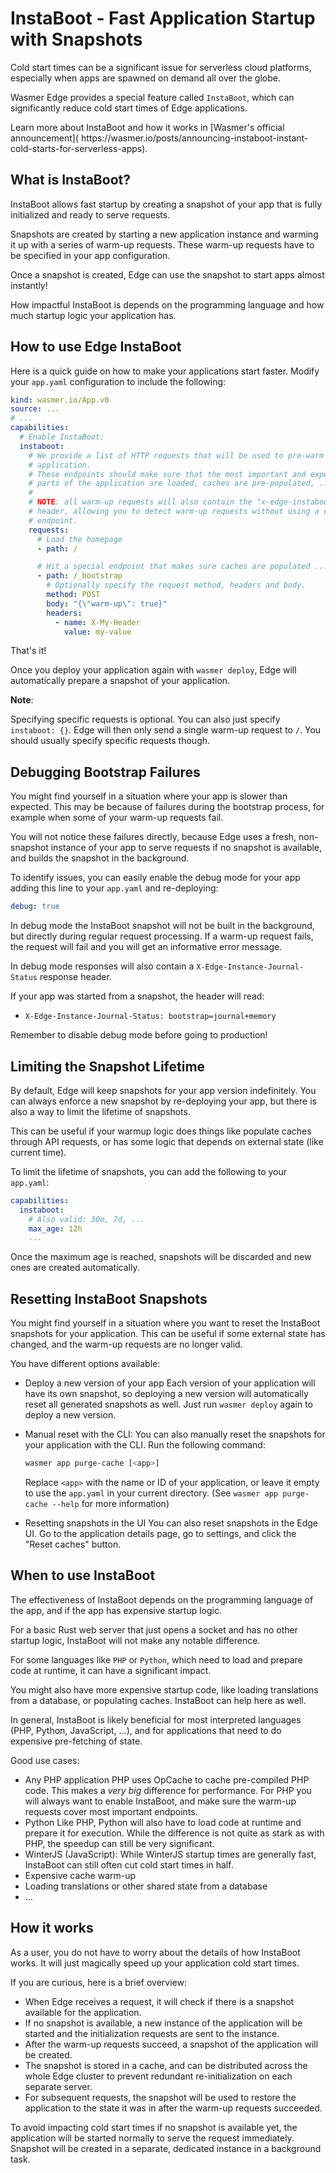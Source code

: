 
# InstaBoot - Fast Application Startup with Snapshots

Cold start times can be a significant issue for serverless
cloud platforms, especially when apps are spawned on demand all over the globe.

Wasmer Edge provides a special feature called `InstaBoot`, which can
significantly reduce cold start times of Edge applications.

<Callout type="info">
Learn more about InstaBoot and how it works in [Wasmer's official announcement](
https://wasmer.io/posts/announcing-instaboot-instant-cold-starts-for-serverless-apps).
</Callout>

## What is InstaBoot?

InstaBoot allows fast startup by creating a snapshot of your app that is fully
initialized and ready to serve requests.

Snapshots are created by starting a new application instance and warming it up
with a series of warm-up requests.
These warm-up requests have to be specified in your app configuration.

Once a snapshot is created, Edge can use the snapshot to start apps almost instantly!

How impactful InstaBoot is depends on the programming language and
how much startup logic your application has.

## How to use Edge InstaBoot

Here is a quick guide on how to make your applications start faster. Modify
your `app.yaml` configuration to include the following:

```yaml
kind: wasmer.io/App.v0
source: ...
# ...
capabilities:
  # Enable InstaBoot:
  instaboot:
    # We provide a list of HTTP requests that will be used to pre-warm the
    # application.
    # These endpoints should make sure that the most important and expensive
    # parts of the application are loaded, caches are pre-populated, ...
    #
    # NOTE: all warm-up requests will also contain the "x-edge-instaboot" request
    # header, allowing you to detect warm-up requests without using a custom
    # endpoint.
    requests:
      # Load the homepage
      - path: /

      # Hit a special endpoint that makes sure caches are populated ...
      - path: /_bootstrap
        # Optionally specify the request method, headers and body.
        method: POST
        body: "{\"warm-up\": true}"
        headers:
          - name: X-My-Header
            value: my-value
```

That's it!

Once you deploy your application again with `wasmer deploy`, Edge will
automatically prepare a snapshot of your application.

**Note**:

Specifying specific requests is optional. 
You can also just specify `instaboot: {}`. Edge will then only send a single
warm-up request to `/`. You should usually specify specific requests though.

## Debugging Bootstrap Failures

You might find yourself in a situation where your app is slower than expected.
This may be because of failures during the bootstrap process, for example when
some of your warm-up requests fail.

You will not notice these failures directly, because Edge uses a fresh,
non-snapshot instance of your app to serve requests if no
snapshot is available, and builds the snapshot in the background.

To identify issues, you can easily enable the debug mode for your app adding this line 
to your `app.yaml` and re-deploying:

```yaml
debug: true
```

In debug mode the InstaBoot snapshot will not be built in the background, but
directly during regular request processing. If a warm-up request fails, the
request will fail and you will get an informative error message.

In debug mode responses will also contain a `X-Edge-Instance-Journal-Status`
response header.

If your app was started from a snapshot, the header will read:

* `X-Edge-Instance-Journal-Status: bootstrap=journal+memory`


<Callout type='warning'>
Remember to disable debug mode before going to production!
</Callout>

## Limiting the Snapshot Lifetime

By default, Edge will keep snapshots for your app version indefinitely.
You can always enforce a new snapshot by re-deploying your app, but there is
also a way to limit the lifetime of snapshots.

This can be useful if your warmup logic does things like populate caches through
API requests, or has some logic that depends on external state (like current time).

To limit the lifetime of snapshots, you can add the following to your `app.yaml`:
```yaml
capabilities:
  instaboot:
    # Also valid: 30m, 7d, ...
    max_age: 12h
    ...
```

Once the maximum age is reached, snapshots will be discarded and new ones are
created automatically.


## Resetting InstaBoot Snapshots

You might find yourself in a situation where you want to reset the InstaBoot
snapshots for your application. This can be useful if some external state
has changed, and the warm-up requests are no longer valid.

You have different options available:

* Deploy a new version of your app
  Each version of your application will have its own snapshot, so
  deploying a new version will automatically reset all generated snapshots as well.
  Just run `wasmer deploy` again to deploy a new version.

* Manual reset with the CLI:
  You can also manually reset the snapshots for your application with the CLI.
  Run the following command:

  ```sh
  wasmer app purge-cache [<app>]
  ```

  Replace `<app>` with the name or ID of your application, or leave it empty to
  use the `app.yaml` in your current directory.
  (See `wasmer app purge-cache --help` for more information)

* Resetting snapshots in the UI
  You can also reset snapshots in the Edge UI. Go to the application details
  page, go to settings, and click the "Reset caches" button.

## When to use InstaBoot

The effectiveness of InstaBoot depends on the programming language of the app,
and if the app has expensive startup logic.

For a basic Rust web server that just opens a socket and has no other startup
logic, InstaBoot will not make any notable difference.

For some languages like `PHP` or `Python`, which need to load and
prepare code at runtime, it can have a significant impact.

You might also have more expensive startup code, like loading translations from
a database, or populating caches. InstaBoot can help here as well.

In general, InstaBoot is likely beneficial for most interpreted languages
(PHP, Python, JavaScript, ...), and for applications that need to do expensive
pre-fetching of state.

Good use cases:

* Any PHP application
  PHP uses OpCache to cache pre-compiled PHP code. This makes a *very big*
  difference for performance.
  For PHP you will always want to enable InstaBoot, and make sure the warm-up
  requests cover most important endpoints.
* Python
  Like PHP, Python will also have to load code at runtime and prepare it for
  execution. While the difference is not quite as stark as with PHP, the speedup
  can still be very significant.
* WinterJS (JavaScript):
  While WinterJS startup times are generally fast, InstaBoot can still often
  cut cold start times in half.
* Expensive cache warm-up
* Loading translations or other shared state from a database
* ...

## How it works

As a user, you do not have to worry about the details of how InstaBoot works. It
will just magically speed up your application cold start times.

If you are curious, here is a brief overview:

* When Edge receives a request, it will check if there is a snapshot available
  for the application.
* If no snapshot is available, a new instance of the application will be started
  and the initialization requests are sent to the instance.
* After the warm-up requests succeed, a snapshot of the application will be
  created.
* The snapshot is stored in a cache, and can be distributed across the whole
  Edge cluster to prevent redundant re-initialization on each separate server.
* For subsequent requests, the snapshot will be used to restore the application
  to the state it was in after the warm-up requests succeeded.

To avoid impacting cold start times if no snapshot is available yet,
the application will be started normally to serve the request immediately.
Snapshot will be created in a separate, dedicated instance in a background task.
